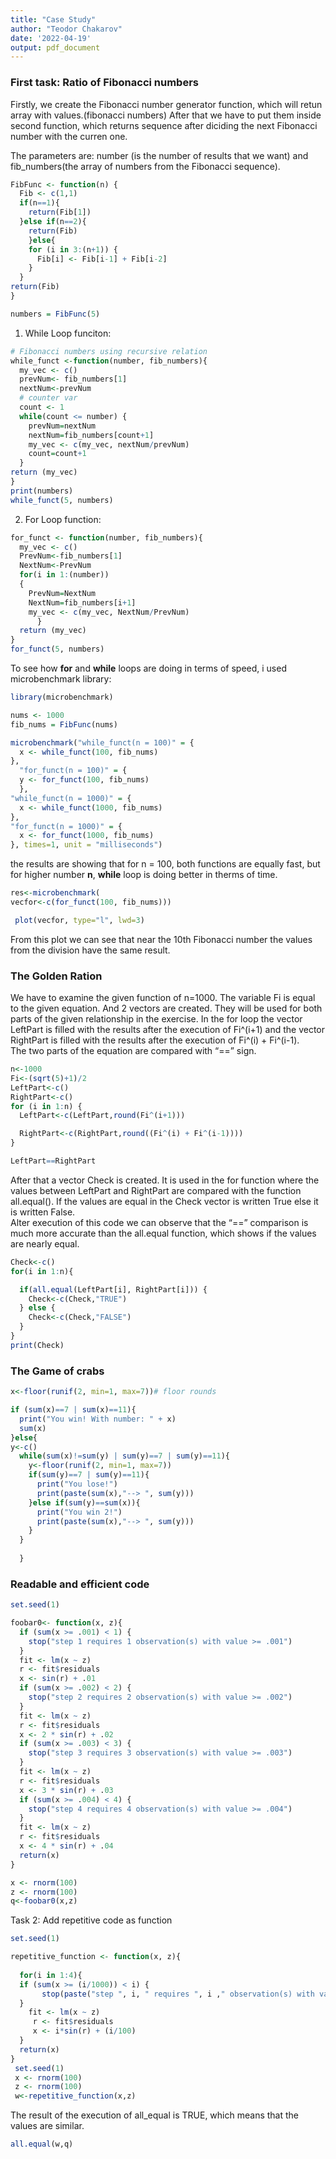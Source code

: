 ```yaml
---
title: "Case Study"
author: "Teodor Chakarov"
date: '2022-04-19'
output: pdf_document
---
```



### First task: Ratio of Fibonacci numbers
Firstly, we create the Fibonacci number generator function, which will retun array with values.(fibonacci numbers)
After that we have to put them inside second function, which returns sequence after diciding the next Fibonacci number with the curren one.

The parameters are: number (is the number of results that we want) and fib_numbers(the array of numbers from the Fibonacci sequence).

```r
FibFunc <- function(n) {
  Fib <- c(1,1)
  if(n==1){
    return(Fib[1])
  }else if(n==2){
    return(Fib)
    }else{
    for (i in 3:(n+1)) {
      Fib[i] <- Fib[i-1] + Fib[i-2]
    }
  }
return(Fib)
}

numbers = FibFunc(5)
```

1. While Loop funciton:
```r
# Fibonacci numbers using recursive relation
while_funct <-function(number, fib_numbers){
  my_vec <- c()
  prevNum<- fib_numbers[1]
  nextNum<-prevNum
  # counter var
  count <- 1 
  while(count <= number) {
    prevNum=nextNum
    nextNum=fib_numbers[count+1]
    my_vec <- c(my_vec, nextNum/prevNum)
    count=count+1
  }
return (my_vec)
}
print(numbers)
while_funct(5, numbers)
```


2. For Loop function:
```r
for_funct <- function(number, fib_numbers){
  my_vec <- c()
  PrevNum<-fib_numbers[1]
  NextNum<-PrevNum
  for(i in 1:(number))
  {
    PrevNum=NextNum
    NextNum=fib_numbers[i+1]
    my_vec <- c(my_vec, NextNum/PrevNum)
      }
  return (my_vec)
}
for_funct(5, numbers)
```

To see how **for** and **while** loops are doing in terms of speed, i used microbenchmark library: 
```r
library(microbenchmark)

nums <- 1000
fib_nums = FibFunc(nums)

microbenchmark("while_funct(n = 100)" = {
  x <- while_funct(100, fib_nums)
},
  "for_funct(n = 100)" = {
  y <- for_funct(100, fib_nums)
  },
"while_funct(n = 1000)" = {
  x <- while_funct(1000, fib_nums)
},
"for_funct(n = 1000)" = {
  x <- for_funct(1000, fib_nums)
}, times=1, unit = "milliseconds")
```
the results are showing that for n = 100, both functions are equally fast, but for higher number **n**, **while** loop is doing better in therms of time.


```r
res<-microbenchmark(
vecfor<-c(for_funct(100, fib_nums)))

 plot(vecfor, type="l", lwd=3)
```
From this plot we can see that near the 10th Fibonacci number the values from the division have the same result.


### The Golden Ration
We have to examine the given function of n=1000. The variable Fi is equal to the given equation. And 2 vectors are created. 
They will be used for both parts of the given relationship in the exercise. In the for loop the vector LeftPart is filled with the results after the execution of Fi^(i+1) and the vector RightPart is filled with the results after the execution of Fi^(i) + Fi^(i-1).  
The two parts of the equation are compared with "==" sign. 

```r
n<-1000
Fi<-(sqrt(5)+1)/2
LeftPart<-c()
RightPart<-c()
for (i in 1:n) {
  LeftPart<-c(LeftPart,round(Fi^(i+1)))

  RightPart<-c(RightPart,round((Fi^(i) + Fi^(i-1))))
}

LeftPart==RightPart

```

After that a vector Check is created. It is used in the for function where the values between LeftPart and RightPart are compared with the function all.equal(). If the values are equal in the Check vector is written True else it is written False.  
Alter execution of this code we can observe that the "==" comparison is much more accurate than the all.equal function, which shows if the values are nearly equal.

```r
Check<-c()
for(i in 1:n){

  if(all.equal(LeftPart[i], RightPart[i])) {
    Check<-c(Check,"TRUE")
  } else {
    Check<-c(Check,"FALSE")
  }
}
print(Check)
```



### The Game of crabs
```r
x<-floor(runif(2, min=1, max=7))# floor rounds 

if (sum(x)==7 | sum(x)==11){
  print("You win! With number: " + x)
  sum(x)
}else{
y<-c()
  while(sum(x)!=sum(y) | sum(y)==7 | sum(y)==11){
    y<-floor(runif(2, min=1, max=7))
    if(sum(y)==7 | sum(y)==11){
      print("You lose!")
      print(paste(sum(x),"--> ", sum(y)))
    }else if(sum(y)==sum(x)){
      print("You win 2!")
      print(paste(sum(x),"--> ", sum(y)))
    }
  }
  
  }
```


### Readable and efficient code


```r
set.seed(1)

foobar0<- function(x, z){
  if (sum(x >= .001) < 1) {
    stop("step 1 requires 1 observation(s) with value >= .001")
  }
  fit <- lm(x ~ z)
  r <- fit$residuals
  x <- sin(r) + .01
  if (sum(x >= .002) < 2) {
    stop("step 2 requires 2 observation(s) with value >= .002")
  }
  fit <- lm(x ~ z)
  r <- fit$residuals
  x <- 2 * sin(r) + .02
  if (sum(x >= .003) < 3) {
    stop("step 3 requires 3 observation(s) with value >= .003")
  }
  fit <- lm(x ~ z)
  r <- fit$residuals
  x <- 3 * sin(r) + .03
  if (sum(x >= .004) < 4) {
    stop("step 4 requires 4 observation(s) with value >= .004")
  }
  fit <- lm(x ~ z)
  r <- fit$residuals
  x <- 4 * sin(r) + .04
  return(x)
}

x <- rnorm(100)
z <- rnorm(100)
q<-foobar0(x,z)
```


Task 2: Add repetitive code as function

```r
set.seed(1)

repetitive_function <- function(x, z){
  
  for(i in 1:4){
  if (sum(x >= (i/1000)) < i) {
       stop(paste("step ", i, " requires ", i ," observation(s) with value >= ",i))
  }
    fit <- lm(x ~ z)
     r <- fit$residuals
     x <- i*sin(r) + (i/100)
  }
  return(x)
}
 set.seed(1)
 x <- rnorm(100)
 z <- rnorm(100)
 w<-repetitive_function(x,z)
```


The result of the execution of all_equal is TRUE, which means that the values are similar.
```r
all.equal(w,q)
```




